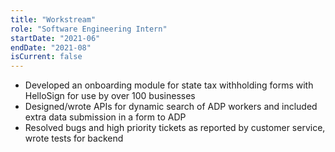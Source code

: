 ```yaml
---
title: "Workstream"
role: "Software Engineering Intern"
startDate: "2021-06"
endDate: "2021-08"
isCurrent: false
---
```


- Developed an onboarding module for state tax withholding forms with HelloSign for use by over 100 businesses
- Designed/wrote APIs for dynamic search of ADP workers and included extra data submission in a form to ADP
- Resolved bugs and high priority tickets as reported by customer service, wrote tests for backend
